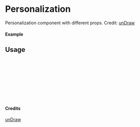 
<Meta of={Personalization} title="unDraw/Personalization" />

# Personalization

Personalization component with different props.
Credit: [unDraw](https://undraw.co/illustrations)

#### Example

<Canvas of={Personalization.Primary} />

## Usage

```ts
import { Personalization } from "yadl-ui";

const Example = () => {
  return (
      <Personalization />
  );
};

export default Example;
```

#### Credits
[unDraw](https://undraw.co/illustrations)
